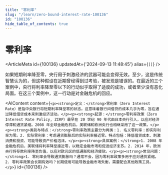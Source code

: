 ```yaml
---
title: "零利率"
slug: "/learn/zero-bound-interest-rate-100136"
id: "100136"
hide_table_of_contents: true
---
```



# 零利率

<ArticleMeta id={100136} updatedAt={'2024-09-13 11:48:45'} alias={`[]`} />
<div className='border-solid border-b border-t-0 my-4 border-[var(--ifm-color-gray-300)]' />

如果短期利率降至零，央行用于刺激经济的武器可能会变得无效。至少，这是传统智慧认为的，但这种假设在近期曾经得到过考验，被发现是错误的。在最近的三个案例中，央行将利率降至零以下的行动似乎取得了适度的成功，或者至少没有恶化局面。在这三个案例中，这一行动是对金融危机的回应。

<AIContent content={`<p><strong>定义：</strong>零利率（Zero Interest Rate）是指中央银行将短期利率降至零的状态。这意味着银行间借贷的成本几乎为零，旨在通过降低借贷成本来刺激经济活动。</p><p><strong>起源：</strong>零利率政策（Zero Interest Rate Policy, ZIRP）最早在 20 世纪 90 年代由日本央行引入，以应对经济停滞和通货紧缩。2008 年全球金融危机后，美联储和欧洲央行也相继采用了这一政策。</p><p><strong>类别与特点：</strong>零利率政策主要分为两类：1. 名义零利率：即实际利率为零。2. 实际零利率：考虑通货膨胀后的实际利率接近零。特点包括：降低借贷成本、刺激消费和投资、可能导致资产价格泡沫。</p><p><strong>具体案例：</strong>1. 2008 年金融危机后，美联储将利率降至接近零，以稳定金融市场和促进经济复苏。2. 2014 年，欧洲央行将存款利率降至负值，以应对欧元区的低通胀和经济疲软。</p><p><strong>常见问题：</strong>1. 零利率会导致通货膨胀吗？通常不会，因为零利率政策多用于应对通货紧缩。2. 零利率政策会长期有效吗？长期使用可能导致金融市场失衡，需要配合其他政策工具。</p>`} id={100136} />
